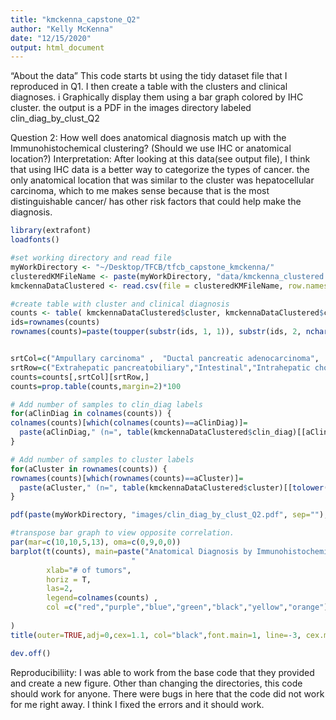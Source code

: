```yaml
---
title: "kmckenna_capstone_Q2"
author: "Kelly McKenna"
date: "12/15/2020"
output: html_document
---
```

“About the data”
This code starts bt using the tidy dataset file that I reproduced in Q1. I then create a table with the clusters and clinical diagnoses. i Graphically display them using a bar graph colored by IHC cluster. the output is a PDF in the images directory labeled clin_diag_by_clust_Q2


Question 2: How well does anatomical diagnosis match up with the Immunohistochemical clustering?
  (Should we use IHC or anatomical location?)
Interpretation:
After looking at this data(see output file), I think that using IHC data is a better way to categorize the types of cancer. the only anatomical location that was similar to the cluster was hepatocellular carcinoma, which to me makes sense because that is the most distinguishable cancer/ has other risk factors that could help make the diagnosis. 

```r
library(extrafont)
loadfonts()

#set working directory and read file
myWorkDirectory <- "~/Desktop/TFCB/tfcb_capstone_kmckenna/"
clusteredKMFileName <- paste(myWorkDirectory, "data/kmckenna_clustered.csv", sep="")
kmckennaDataClustered <- read.csv(file = clusteredKMFileName, row.names = 30, colClasses= c(rep("numeric",27), rep("factor",2), "character"), na.strings = "",quote="\"" )

#create table with cluster and clinical diagnosis
counts <- table( kmckennaDataClustered$cluster, kmckennaDataClustered$clin_diag)
ids=rownames(counts)
rownames(counts)=paste(toupper(substr(ids, 1, 1)), substr(ids, 2, nchar(ids)), sep="")


srtCol=c("Ampullary carcinoma" ,  "Ductal pancreatic adenocarcinoma",  "Distal bile duct cancer" ,  "Gallbladder cancer" ,  "Perihilar cholangiocarcinoma",  "Intrahepatic cholangiocarcinoma",  "Hepatocellular carcinoma")[7:1] 
srtRow=c("Extrahepatic pancreatobiliary","Intestinal","Intrahepatic cholangiocarcinoma","Hepatocellular carcinoma","Unclassified" )
counts=counts[,srtCol][srtRow,]
counts=prop.table(counts,margin=2)*100

# Add number of samples to clin_diag labels
for(aClinDiag in colnames(counts)) {  
colnames(counts)[which(colnames(counts)==aClinDiag)]= 
  paste(aClinDiag," (n=", table(kmckennaDataClustered$clin_diag)[[aClinDiag]],")", sep="")
}

# Add number of samples to cluster labels
for(aCluster in rownames(counts)) {  
rownames(counts)[which(rownames(counts)==aCluster)]= 
  paste(aCluster," (n=", table(kmckennaDataClustered$cluster)[[tolower(aCluster)]],")", sep="")
}

pdf(paste(myWorkDirectory, "images/clin_diag_by_clust_Q2.pdf", sep=""), height=8, width=12, family="Helvetica")

#transpose bar graph to view opposite correlation. 
par(mar=c(10,10,5,13), oma=c(0,9,0,0))
barplot(t(counts), main=paste("Anatomical Diagnosis by Immunohistochemical cluster", 
                           "                                                        ",sep=""),
        xlab="# of tumors",
        horiz = T,
        las=2, 
        legend=colnames(counts) , 
        col =c("red","purple","blue","green","black","yellow","orange")
               
)
title(outer=TRUE,adj=0,cex=1.1, col="black",font.main=1, line=-3, cex.main=3.5,)

dev.off()

```

Reproducibiliity:
I was able to work from the base code that they provided and create a new figure. Other than changing the directories, this code should work for anyone. 
There were bugs in here that the code did not work for me right away. I think I fixed the errors and it should work. 



